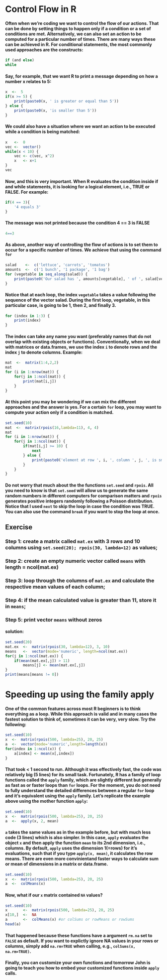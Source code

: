 Control Flow in R
==================
    
#### Often when we're coding we want to control the flow of our actions. That can be done by setting things to happen only if a condition or a set of conditions are met. Alternatively, we can also set an action to be computed for a particular number of times. There are many ways these can be achieved in R. For conditional statements, the most commonly used approaches are the constructs: 
```r
if (and else)
while
```

#### Say, for example, that we want R to print a message depending on how a number x relates to 5:
```r
x  <-  5
if(x >= 5) {
    print(paste0(x, ' is greater or equal than 5'))
} else {
    print(paste0(x, 'is smaller than 5'))
}
```

#### We could also have a situation where we want an action to be executed while a condition is being matched:
```r
x   <-  0
vec <-  vector()
while(x < 10) {
    vec <- c(vec, x^2)
    x   <- x+1
}
vec
```

#### Now, and this is very important. When R evaluates the condition inside if and while statements, it is looking for a logical element, i.e., TRUE or FALSE. For example:
```r
if(4 == 3){
    '4 equals 3'
}
```

#### The message was not printed because the condition 4 == 3 is FALSE 
```r
4==3
```

#### As above, another way of controlling the flow of actions is to set them to occur for a specific number of times. We achieve that using the command `for`
```r
salad    <-  c('lettuce', 'carrots', 'tomatos')
amounts  <-  c('1 bunch', '1 package', '1 bag')
for (vegetable in seq_along(salad)) {
    print(paste0('Our salad has ', amounts[vegetable], ' of ', salad[vegetable]))
}
```

#### Notice that at each loop, the index `vegetable` takes a value following the sequence of the vector salad. During the first loop, vegetable, in this particular case, is going to be 1, then 2, and finally 3. 
```r
for (index in 1:3) {
    print(index)
}
```

#### The index can take any name you want (preferably names that do not overlap with existing objects or functions). Conventionally, when we deal with matrices or data.frames, we use the index `i` to denote rows and the index `j` to denote columns. Example:
```r
mat  <-  matrix(1:4,2,2)
mat
for (i in 1:nrow(mat)) {
    for(j in 1:ncol(mat)) {
        print(mat[i,j])
    }
}
```


#### At this point you may be wondering if we can mix the different approaches and the answer is yes. For a certain `for` loop, you may want to compute your action only if a condition is matched.
```r
set.seed(10)
mat  <-  matrix(rpois(16,lambda=11), 4, 4)
mat
for (i in 1:nrow(mat)) {
    for(j in 1:ncol(mat)) {
        if(mat[i,j] >= 10) {
            next
        } else {
            print(paste0('element at row ', i, ', column ', j, ', is smaller than 5'))
        }
    }
}
```

#### Do not worry that much about the the functions `set.seed` and `rpois`. All you need to know is that `set.seed` will allow us to generate the same random numbers in different computers for comparison matters and `rpois` generates positive integers randomly following a Poisson distribution. Notice that I used `next` to skip the loop in case the condition was TRUE. You can also use the command `break` if you want to stop the loop at once. 

## Exercise
### Step 1: create a matrix called `mat.ex` with 3 rows and 10 columns using `set.seed(20); rpois(30, lambda=12)` as values;
### Step 2: create an empty numeric vector called `means` with length = ncol(mat.ex)
### Step 3: loop through the columns of `mat.ex` and calculate the respective mean values of each column;
### Step 4: if the mean calculated value is greater than 11, store it in `means`;
### Step 5: print vector `means` without zeros

#### solution:
```r
set.seed(20)
mat.ex  <-  matrix(rpois(30, lambda=12), 3, 10)
means   <-  vector(mode='numeric', length=ncol(mat.ex))
for(j in 1:ncol(mat.ex)) {
    if(mean(mat.ex[,j]) > 11)
        means[j] <- mean(mat.ex[,j])
}
print(means[means != 0])
```

# Speeding up using the family apply
#### One of the common features across most R beginners is to think everything as a loop. While this approach is valid and in many cases the fastest solution to think of, sometimes it can be very, very slow. Try the following:
```r
set.seed(10)
x  <-  matrix(rpois(500, lambda=25), 20, 25)
a  <-  vector(mode='numeric',length=length(x))
for(index in 1:ncol(x)) {
    a[index] <- mean(x[,index])
}
```

#### That took < 1 second to run. Although it was effectively fast, the code was relatively big (5 lines) for its small task. Fortunately, R has a family of loop functions called the `apply` family, which are slightly different but generally as fast as or faster loops than `for` loops. For the moment, you do not need to fully understand the detailed differences between a regular `for` loop and it's equivalent using the `apply` family. Let's replicate the example above using the mother function `apply`:
```r
set.seed(10)
x  <-  matrix(rpois(500, lambda=25), 20, 25)
a  <-  apply(x, 2, mean)
```

#### `a` takes the same values as in the example before, but with much less code (3 lines) which is also simpler. In this case, `apply` evaluates the object `x` and then apply the function `mean` to its 2nd dimension, i.e., columns. By default, `apply` uses the dimension 1(=rows) for it's evaluations, such that if you type `apply(x, mean)`, it calculates the row means. There are even more convinientand faster ways to calculate sum or mean of dimensions in a matrix or data.frame.
```r
set.seed(10)
x  <-  matrix(rpois(500, lambda=25), 20, 25)
a  <-  colMeans(x)
```

#### Now, what if our `x` matrix contained `NA` values?
```r
set.seed(10)
x       <-  matrix(rpois(500, lambda=25), 20, 25)
x[10,]  <-  NA
a       <-  colMeans(x) #or colSums or rowMeans or rowSums
head(a)
```

#### That happened because these functions have a argument `rm.na` set to `FALSE` as default. If you want to explictly ignore NA values in your rows or columns, simply add `na.rm=TRUE` when calling, e.g., `colSums(x, na.rm=TRUE)`.

#### Finally, you can customize your own functions and tomorrow John is going to teach you how to embed your customized functions inside `apply` calls. 
